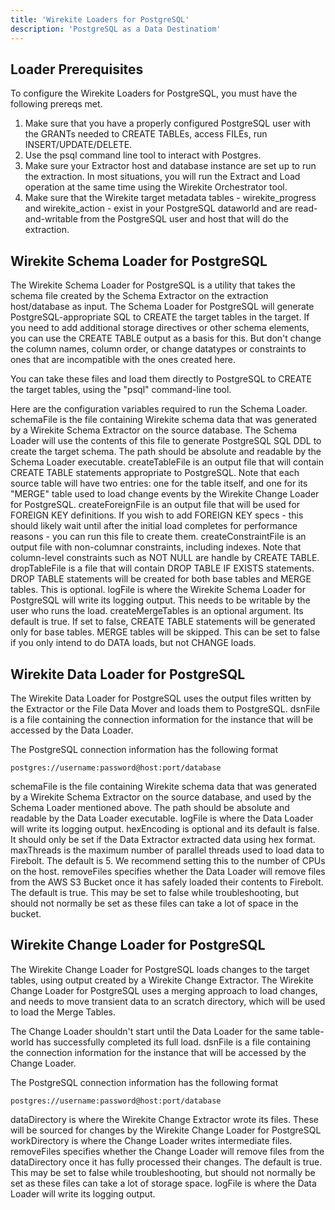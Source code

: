 ```yaml
---
title: 'Wirekite Loaders for PostgreSQL'
description: 'PostgreSQL as a Data Destinatiom'
---
```


## Loader Prerequisites

To configure the Wirekite Loaders for PostgreSQL, you must have the following prereqs met.

 1. Make sure that you have a properly configured PostgreSQL user with the GRANTs needed to CREATE TABLEs, access FILEs, run INSERT/UPDATE/DELETE.
 2. Use the psql command line tool to interact with Postgres.
 6. Make sure your Extractor host and database instance are set up to run the extraction.  In most situations, you will run the Extract and Load operation at the same time using the Wirekite Orchestrator tool.
 7. Make sure that the Wirekite target metadata tables - wirekite_progress and wirekite_action - exist in your PostgreSQL dataworld and are read-and-writable from the PostgreSQL user and host that will do the extraction.

## Wirekite Schema Loader for PostgreSQL

The Wirekite Schema Loader for PostgreSQL is a utility that takes the schema file created by the Schema Extractor on the extraction host/database as input.  The Schema Loader for PostgreSQL will generate PostgreSQL-appropriate SQL to CREATE the target tables in the target.  If you need to add additional storage directives or other schema elements, you can use the CREATE TABLE output as a basis for this.  But don't change the column names, column order, or change datatypes or constraints to ones that are incompatible with the ones created here.

You can take these files and load them directly to PostgreSQL to CREATE the target tables, using the "psql" command-line tool.  

Here are the configuration variables required to run the Schema Loader.
<ResponseField name="schemaFile" type="string" required>
  schemaFile is the file containing Wirekite schema data that was generated by a Wirekite Schema Extractor on the source database.  The Schema Loader will use the contents of this file to generate PostgreSQL SQL DDL to create the target schema. The path should be absolute and readable by the Schema Loader executable.
</ResponseField>
<ResponseField name="createTableFile" type="string" required>
  createTableFile is an output file that will contain CREATE TABLE statements appropriate to PostgreSQL.  Note that each source table will have two entries: one for the table itself, and one for its "MERGE" table used to load change events by the Wirekite Change Loader for PostgreSQL.
</ResponseField>
<ResponseField name="createForeignFile" type="string" required>
  createForeignFile is an output file that will be used for FOREIGN KEY definitions.  If you wish to add FOREIGN KEY specs - this should likely wait until after the initial load completes for performance reasons - you can run this file to create them.
</ResponseField>
<ResponseField name="createConstraintFile" type="string" required>
  createConstraintFile is an output file with non-columnar constraints, including indexes.  Note that column-level constraints such as NOT NULL are handle by CREATE TABLE.
</ResponseField>
<ResponseField name="dropTableFile" type="string">
  dropTableFile is a file that will contain DROP TABLE IF EXISTS statements.  DROP TABLE statements will be created for both base tables and MERGE tables.  This is optional.
</ResponseField>
<ResponseField name="logFile" type="string" required>
  logFile is where the Wirekite Schema Loader for PostgreSQL will write its logging output.  This needs to be writable by the user who runs the load.
</ResponseField>
<ResponseField name="createMergeTables" type="boolean">
  createMergeTables is an optional argument.  Its default is true.  If set to false, CREATE TABLE statements will be generated only for base tables.  MERGE tables will be skipped.  This can be set to false if you only intend to do DATA loads, but not CHANGE loads.
</ResponseField>

## Wirekite Data Loader for PostgreSQL

The Wirekite Data Loader for PostgreSQL uses the output files written by the Extractor or the File Data Mover and loads them to PostgreSQL.
<ResponseField name="dsnFile" type="string" required>
  dsnFile is a file containing the connection information for the instance that will be accessed by the Data Loader.
</ResponseField>

The PostgreSQL connection information has the following format

```shellscript
postgres://username:password@host:port/database
```

<ResponseField name="schemaFile" type="string" required>
  schemaFile is the file containing Wirekite schema data that was generated by a Wirekite Schema Extractor on the source database, and used by the Schema Loader mentioned above. The path should be absolute and readable by the Data Loader executable.
</ResponseField>
<ResponseField name="logFile" type="string" required>
  logFile is where the Data Loader will write its logging output.
</ResponseField>
<ResponseField name="hexEncoding" type="boolean">
  hexEncoding is optional and its default is false.  It should only be set if the Data Extractor extracted data using hex format.
</ResponseField>
<ResponseField name="maxThreads" type="integer">
  maxThreads is the maximum number of parallel threads used to load data to Firebolt.  The default is 5.  We recommend setting this to the number of CPUs on the host.
</ResponseField>
<ResponseField name="removeFiles" type="boolean">
  removeFiles specifies whether the Data Loader will remove files from the AWS S3 Bucket once it has safely loaded their contents to Firebolt.  The default is true.  This may be set to false while troubleshooting, but should not normally be set as these files can take a lot of space in the bucket.
</ResponseField>

## Wirekite Change Loader for PostgreSQL

The Wirekite Change Loader for PostgreSQL loads changes to the target tables, using output created by a Wirekite Change Extractor.  The Wirekite Change Loader for PostgreSQL uses a merging approach to load changes, and needs to move transient data to an scratch directory, which will be used to load the Merge Tables.  

The Change Loader shouldn't start until the Data Loader for the same table-world has successfully completed its full load.
<ResponseField name="dsnFile" type="string" required>
  dsnFile is a file containing the connection information for the instance that will be accessed by the Change Loader.
</ResponseField>

The PostgreSQL connection information has the following format

```shellscript
postgres://username:password@host:port/database
```

<ResponseField name="dataDirectory" type="string" required>
  dataDirectory is where the Wirekite Change Extractor wrote its files.  These will be sourced for changes by the Wirekite Change Loader for PostgreSQL
</ResponseField>
<ResponseField name="workDirectory" type="string" required>
  workDirectory is where the Change Loader writes intermediate files.
</ResponseField>
<ResponseField name="removeFiles" type="boolean">
  removeFiles specifies whether the Change Loader will remove files from the dataDirectory once it has fully processed their changes.  The default is true.  This may be set to false while troubleshooting, but should not normally be set as these files can take a lot of storage space.
</ResponseField>
<ResponseField name="logFile" type="string" required>
  logFile is where the Data Loader will write its logging output.
</ResponseField>
